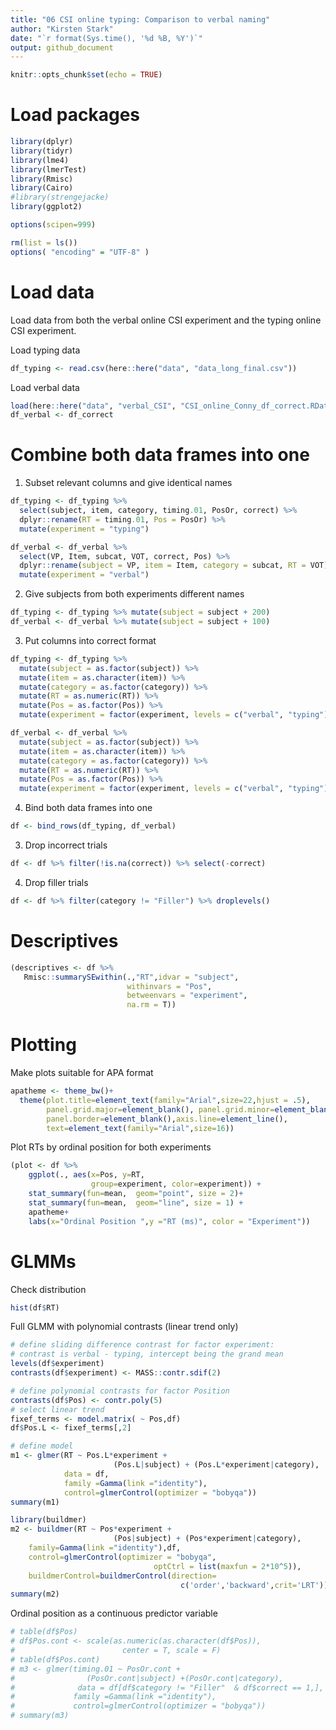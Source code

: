 ```yaml
---
title: "06 CSI online typing: Comparison to verbal naming"
author: "Kirsten Stark"
date: "`r format(Sys.time(), '%d %B, %Y')`"
output: github_document
---
```


```r
knitr::opts_chunk$set(echo = TRUE)
```

# Load packages

```r
library(dplyr)
library(tidyr)
library(lme4)
library(lmerTest)
library(Rmisc)
library(Cairo)
#library(strengejacke)
library(ggplot2)

options(scipen=999)

rm(list = ls())
options( "encoding" = "UTF-8" )
```

# Load data
Load data from both the verbal online CSI experiment and the typing online CSI experiment.  
  
Load typing data

```r
df_typing <- read.csv(here::here("data", "data_long_final.csv"))
```

Load verbal data

```r
load(here::here("data", "verbal_CSI", "CSI_online_Conny_df_correct.RData"))
df_verbal <- df_correct
```

# Combine both data frames into one
1) Subset relevant columns and give identical names

```r
df_typing <- df_typing %>% 
  select(subject, item, category, timing.01, PosOr, correct) %>%
  dplyr::rename(RT = timing.01, Pos = PosOr) %>%
  mutate(experiment = "typing")

df_verbal <- df_verbal %>%
  select(VP, Item, subcat, VOT, correct, Pos) %>%
  dplyr::rename(subject = VP, item = Item, category = subcat, RT = VOT) %>%
  mutate(experiment = "verbal")
```

2) Give subjects from both experiments different names

```r
df_typing <- df_typing %>% mutate(subject = subject + 200)
df_verbal <- df_verbal %>% mutate(subject = subject + 100)
```


3) Put columns into correct format 

```r
df_typing <- df_typing %>% 
  mutate(subject = as.factor(subject)) %>%
  mutate(item = as.character(item)) %>%
  mutate(category = as.factor(category)) %>% 
  mutate(RT = as.numeric(RT)) %>%
  mutate(Pos = as.factor(Pos)) %>% 
  mutate(experiment = factor(experiment, levels = c("verbal", "typing")))

df_verbal <- df_verbal %>% 
  mutate(subject = as.factor(subject)) %>%
  mutate(item = as.character(item)) %>%
  mutate(category = as.factor(category)) %>% 
  mutate(RT = as.numeric(RT)) %>%
  mutate(Pos = as.factor(Pos)) %>% 
  mutate(experiment = factor(experiment, levels = c("verbal", "typing")))
```

4) Bind both data frames into one

```r
df <- bind_rows(df_typing, df_verbal)
```

3) Drop incorrect trials

```r
df <- df %>% filter(!is.na(correct)) %>% select(-correct)
```

4) Drop filler trials

```r
df <- df %>% filter(category != "Filler") %>% droplevels()
```

# Descriptives

```r
(descriptives <- df %>% 
   Rmisc::summarySEwithin(.,"RT",idvar = "subject",
                          withinvars = "Pos",
                          betweenvars = "experiment",
                          na.rm = T))
```

# Plotting
Make plots suitable for APA format

```r
apatheme <- theme_bw()+
  theme(plot.title=element_text(family="Arial",size=22,hjust = .5),
        panel.grid.major=element_blank(), panel.grid.minor=element_blank(),
        panel.border=element_blank(),axis.line=element_line(),
        text=element_text(family="Arial",size=16))
```

Plot RTs by ordinal position for both experiments

```r
(plot <- df %>% 
    ggplot(., aes(x=Pos, y=RT, 
                  group=experiment, color=experiment)) +
    stat_summary(fun=mean,  geom="point", size = 2)+
    stat_summary(fun=mean,  geom="line", size = 1) +
    apatheme+
    labs(x="Ordinal Position ",y ="RT (ms)", color = "Experiment"))
```

# GLMMs
Check distribution

```r
hist(df$RT)
```

Full GLMM with polynomial contrasts (linear trend only)

```r
# define sliding difference contrast for factor experiment: 
# contrast is verbal - typing, intercept being the grand mean 
levels(df$experiment)
contrasts(df$experiment) <- MASS::contr.sdif(2)

# define polynomial contrasts for factor Position
contrasts(df$Pos) <- contr.poly(5)
# select linear trend
fixef_terms <- model.matrix( ~ Pos,df) 
df$Pos.L <- fixef_terms[,2]

# define model
m1 <- glmer(RT ~ Pos.L*experiment +
                       (Pos.L|subject) + (Pos.L*experiment|category),
            data = df,
            family =Gamma(link ="identity"),
            control=glmerControl(optimizer = "bobyqa"))
summary(m1)
```

```r
library(buildmer)
m2 <- buildmer(RT ~ Pos*experiment +
                       (Pos|subject) + (Pos*experiment|category),
	family=Gamma(link ="identity"),df,
	control=glmerControl(optimizer = "bobyqa",
                                optCtrl = list(maxfun = 2*10^5)),
	buildmerControl=buildmerControl(direction=
	                                  c('order','backward',crit='LRT')))
summary(m2)
```


Ordinal position as a continuous predictor variable

```r
# table(df$Pos)
# df$Pos.cont <- scale(as.numeric(as.character(df$Pos)), 
#                        center = T, scale = F)
# table(df$Pos.cont)
# m3 <- glmer(timing.01 ~ PosOr.cont + 
#                (PosOr.cont|subject) +(PosOr.cont|category),
#              data = df[df$category != "Filler"  & df$correct == 1,], 
#             family =Gamma(link ="identity"), 
#             control=glmerControl(optimizer = "bobyqa"))
# summary(m3)
```

